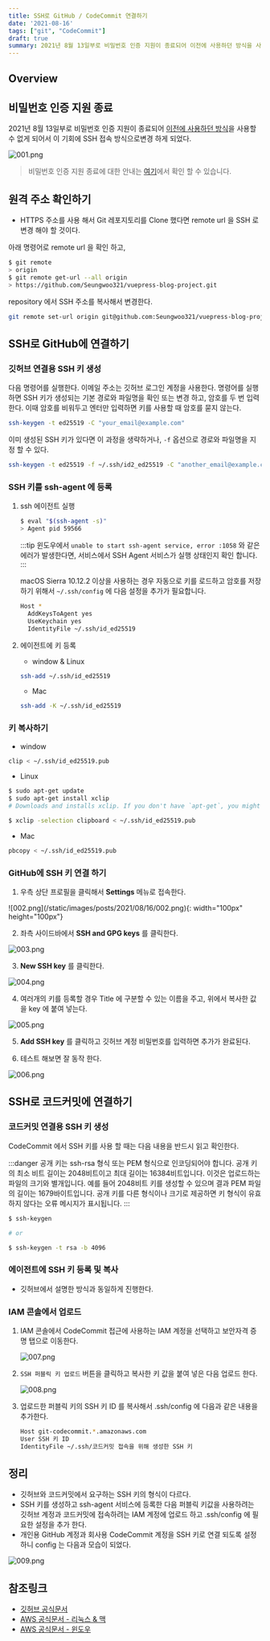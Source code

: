 ```yaml
---
title: SSH로 GitHub / CodeCommit 연결하기
date: '2021-08-16'
tags: ["git", "CodeCommit"]
draft: true
summary: 2021년 8월 13일부로 비밀번호 인증 지원이 종료되어 이전에 사용하던 방식을 사용할 수 없게 되어서 이 기회에 SSH 접속 방식으로 변경하게 되었다.
---
```


## Overview

<TOCInline toc={props.toc} exclude="Overview" toHeading={2,3} />

## 비밀번호 인증 지원 종료

2021년 8월 13일부로 비밀번호 인증 지원이 종료되어 [이전에 사용하던 방식](/blog/2019/04/how-to-git-mulitple-account)을 사용할 수 없게 되어서 이 기회에 SSH 접속 방식으로변경 하게 되었다.

![001.png](/static/images/posts/2021/08/16/001.png)

> 비밀번호 인증 지원 종료에 대한 안내는 [여기](https://github.blog/2020-12-15-token-authentication-requirements-for-git-operations/)에서 확인 할 수 있습니다.


## 원격 주소 확인하기

* HTTPS 주소를 사용 해서 Git 레포지토리를 Clone 했다면 remote url 을 SSH 로 변경 해야 할 것이다.

아래 명령어로 remote url 을 확인 하고,

```bash
$ git remote 
> origin 
$ git remote get-url --all origin
> https://github.com/Seungwoo321/vuepress-blog-project.git
```

repository 에서 SSH 주소를 복사해서 변경한다.

```bash
git remote set-url origin git@github.com:Seungwoo321/vuepress-blog-project.git
```

## SSH로 GitHub에 연결하기

### 깃허브 연결용 SSH 키 생성

다음 명령어를 실행한다. 이메일 주소는 깃허브 로그인 계정을 사용한다. 명령어를 실행하면 SSH 키가 생성되는 기본 경로와 파일명을 확인 또는 변경 하고, 암호를 두 번 입력한다. 이때 암호를 비워두고 엔터만 입력하면 키를 사용할 때 암호를 묻지 않는다.

```bash
ssh-keygen -t ed25519 -C "your_email@example.com"
```

이미 생성된 SSH 키가 있다면 이 과정을 생략하거나, `-f` 옵션으로 경로와 파일명을 지정 할 수 있다.

```bash
ssh-keygen -t ed25519 -f ~/.ssh/id2_ed25519 -C "another_email@example.com"
```

### SSH 키를 ssh-agent 에 등록

1. ssh 에이전트 실행

    ```bash
    $ eval "$(ssh-agent -s)"
    > Agent pid 59566
    ```

    :::tip
    윈도우에서 `unable to start ssh-agent service, error :1058` 와 같은 에러가 발생한다면, 서비스에서 SSH Agent 서비스가 실행 상태인지 확인 합니다.
    :::

    macOS Sierra 10.12.2 이상을 사용하는 경우 자동으로 키를 로드하고 암호를 저장하기 위해서 `~/.ssh/config` 에 다음 설정을 추가가 필요합니다.

    ```sh
    Host *
      AddKeysToAgent yes
      UseKeychain yes
      IdentityFile ~/.ssh/id_ed25519
    ```

2. 에이전트에 키 등록

    * window & Linux

    ```bash
    ssh-add ~/.ssh/id_ed25519
    ```

    * Mac

    ```bash
    ssh-add -K ~/.ssh/id_ed25519
    ```

### 키 복사하기

* window

```bash
clip < ~/.ssh/id_ed25519.pub
```

* Linux

```bash
$ sudo apt-get update
$ sudo apt-get install xclip
# Downloads and installs xclip. If you don't have `apt-get`, you might need to use another installer (like `yum`)

$ xclip -selection clipboard < ~/.ssh/id_ed25519.pub
```

* Mac

```bash
pbcopy < ~/.ssh/id_ed25519.pub
```

### GitHub에 SSH 키 연결 하기

1. 우측 상단 프로필을 클릭해서 **Settings** 메뉴로 접속한다.

<div>
![002.png](/static/images/posts/2021/08/16/002.png){: width="100px" height="100px"}
</div>

2. 좌측 사이드바에서 **SSH and GPG keys** 를 클릭한다.

![003.png](/static/images/posts/2021/08/16/003.png)

3. **New SSH key** 를 클릭한다.

![004.png](/static/images/posts/2021/08/16/004.png)

4. 여러개의 키를 등록할 경우 Title 에 구분할 수 있는 이름을 주고, 위에서 복사한 값을 key 에 붙여 넣는다.

![005.png](/static/images/posts/2021/08/16/005.png)

5. **Add SSH key** 를 클릭하고 깃허브 계정 비밀번호를 입력하면 추가가 완료된다.

6. 테스트 해보면 잘 동작 한다.

![006.png](/static/images/posts/2021/08/16/006.png)

## SSH로 코드커밋에 연결하기

### 코드커밋 연결용 SSH 키 생성

CodeCommit 에서 SSH 키를 사용 할 때는 다음 내용을 반드시 읽고 확인한다.

:::danger
공개 키는 ssh-rsa 형식 또는 PEM 형식으로 인코딩되어야 합니다. 공개 키의 최소 비트 길이는 2048비트이고 최대 길이는 16384비트입니다. 이것은 업로드하는 파일의 크기와 별개입니다. 예를 들어 2048비트 키를 생성할 수 있으며 결과 PEM 파일의 길이는 1679바이트입니다. 공개 키를 다른 형식이나 크기로 제공하면 키 형식이 유효하지 않다는 오류 메시지가 표시됩니다.
:::

```bash
$ ssh-keygen

# or

$ ssh-keygen -t rsa -b 4096
```

### 에이전트에 SSH 키 등록 및 복사

* 깃허브에서 설명한 방식과 동일하게 진행한다.

### IAM 콘솔에서 업로드

1. IAM 콘솔에서 CodeCommit 접근에 사용하는 IAM 계정을 선택하고 보안자격 증명 탭으로 이동한다.

    ![007.png](/static/images/posts/2021/08/16/007.png)

2. `SSH 퍼블릭 키 업로드` 버튼을 클릭하고 복사한 키 값을 붙여 넣은 다음 업로드 한다.

    ![008.png](/static/images/posts/2021/08/16/008.png)

3. 업로드한 퍼블릭 키의 SSH 키 ID 를 복사해서 .ssh/config 에 다음과 같은 내용을 추가한다.

    ```sh
    Host git-codecommit.*.amazonaws.com
    User SSH 키 ID
    IdentityFile ~/.ssh/코드커밋 접속을 위해 생성한 SSH 키 
    ```

## 정리

* 깃허브와 코드커밋에서 요구하는 SSH 키의 형식이 다르다.
* SSH 키를 생성하고 ssh-agent 서비스에 등록한 다음 퍼블릭 키값을 사용하려는 깃허브 계정과 코드커밋에 접속하려는 IAM 계정에 업로드 하고 .ssh/config 에 필요한 설정을 추가 한다.
* 개인용 GitHub 계정과 회사용 CodeCommit 계정을 SSH 키로 연결 되도록 설정하니 config 는 다음과 모습이 되었다.

![009.png](/static/images/posts/2021/08/16/009.png)

## 참조링크

* [깃허브 공식문서](https://docs.github.com/en/github/authenticating-to-github/connecting-to-github-with-ssh)
* [AWS 공식문서 - 리눅스 & 맥](https://docs.aws.amazon.com/codecommit/latest/userguide/setting-up-ssh-unixes.html)
* [AWS 공식문서 - 윈도우](https://docs.aws.amazon.com/codecommit/latest/userguide/setting-up-ssh-windows.html)
